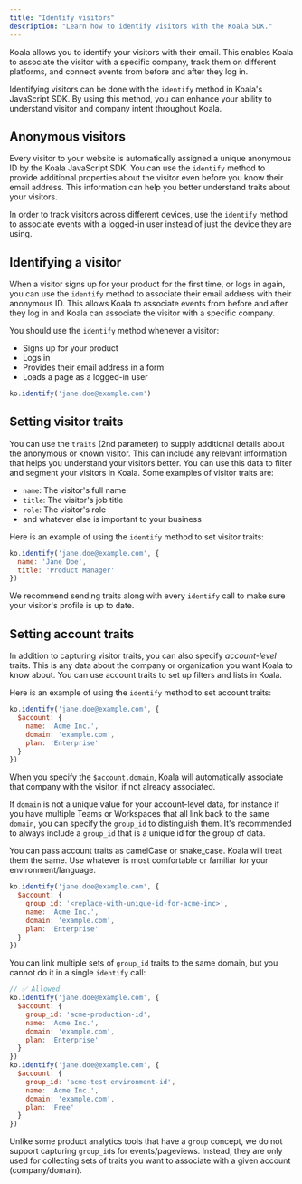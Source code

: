```yaml
---
title: "Identify visitors"
description: "Learn how to identify visitors with the Koala SDK."
---
```


Koala allows you to identify your visitors with their email. This enables Koala to associate the visitor with a specific company, track them on different platforms, and connect events from before and after they log in.

Identifying visitors can be done with the `identify` method in Koala's JavaScript SDK. By using this method, you can enhance your ability to understand visitor and company intent throughout Koala.

## Anonymous visitors

Every visitor to your website is automatically assigned a unique anonymous ID by the Koala JavaScript SDK. You can use the `identify` method to provide additional properties about the visitor even before you know their email address. This information can help you better understand traits about your visitors.

In order to track visitors across different devices, use the `identify` method to associate events with a logged-in user instead of just the device they are using.


## Identifying a visitor

When a visitor signs up for your product for the first time, or logs in again, you can use the `identify` method to associate their email address with their anonymous ID. This allows Koala to associate events from before and after they log in and Koala can associate the visitor with a specific company.

You should use the `identify` method whenever a visitor:
- Signs up for your product
- Logs in
- Provides their email address in a form
- Loads a page as a logged-in user

```js
ko.identify('jane.doe@example.com')
```

## Setting visitor traits

You can use the `traits` (2nd parameter) to supply additional details about the anonymous or known visitor. This can include any relevant information that helps you understand your visitors better. You can use this data to filter and segment your visitors in Koala. Some examples of visitor traits are:

- `name`: The visitor's full name
- `title`: The visitor's job title
- `role`: The visitor's role
- and whatever else is important to your business

Here is an example of using the `identify` method to set visitor traits:

```js
ko.identify('jane.doe@example.com', {
  name: 'Jane Doe',
  title: 'Product Manager'
})
```

We recommend sending traits along with every `identify` call to make sure your visitor's profile is up to date.

## Setting account traits

In addition to capturing visitor traits, you can also specify _account-level_ traits. This is any data about the company or organization you want Koala to know about. You can use account traits to set up filters and lists in Koala.

Here is an example of using the `identify` method to set account traits:

```js
ko.identify('jane.doe@example.com', {
  $account: {
    name: 'Acme Inc.',
    domain: 'example.com',
    plan: 'Enterprise'
  }
})
```

When you specify the `$account.domain`, Koala will automatically associate that company with the visitor, if not already associated. 

If `domain` is not a unique value for your account-level data, for instance if you have multiple Teams or Workspaces that all link back to the same `domain`, you can specify the `group_id` to distinguish them. It's recommended to always include a `group_id` that is a unique id for the group of data.

<Info>You can pass account traits as camelCase or snake_case. Koala will treat them the same. Use whatever is most comfortable or familiar for your environment/language.</Info>

```js
ko.identify('jane.doe@example.com', {
  $account: {
    group_id: '<replace-with-unique-id-for-acme-inc>',
    name: 'Acme Inc.',
    domain: 'example.com',
    plan: 'Enterprise'
  }
})
```

You can link multiple sets of `group_id` traits to the same domain, but you cannot do it in a single `identify` call:

```js
// ✅ Allowed
ko.identify('jane.doe@example.com', {
  $account: {
    group_id: 'acme-production-id',
    name: 'Acme Inc.',
    domain: 'example.com',
    plan: 'Enterprise'
  }
})
ko.identify('jane.doe@example.com', {
  $account: {
    group_id: 'acme-test-environment-id',
    name: 'Acme Inc.',
    domain: 'example.com',
    plan: 'Free'
  }
})
```

Unlike some product analytics tools that have a `group` concept, we do not support capturing `group_id`s for events/pageviews. Instead, they are only used for collecting sets of traits you want to associate with a given account (company/domain).